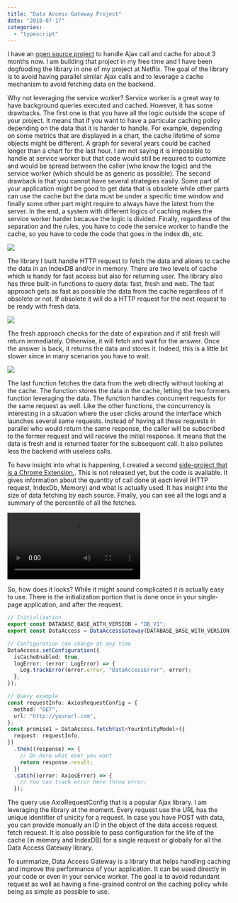 ```yaml
---
title: "Data Access Gateway Project"
date: "2018-07-17"
categories:
  - "typescript"
---
```


I have an [open source project](https://github.com/MrDesjardins/dataaccessgateway) to handle Ajax call and cache for about 3 months now. I am building that project in my free time and I have been dogfooding the library in one of my project at Netflix. The goal of the library is to avoid having parallel similar Ajax calls and to leverage a cache mechanism to avoid fetching data on the backend.

Why not leveraging the service worker? Service worker is a great way to have background queries executed and cached. However, it has some drawbacks. The first one is that you have all the logic outside the scope of your project. It means that if you want to have a particular caching policy depending on the data that it is harder to handle. For example, depending on some metrics that are displayed in a chart, the cache lifetime of some objects might be different. A graph for several years could be cached longer than a chart for the last hour. I am not saying it is impossible to handle at service worker but that code would still be required to customize and would be spread between the caller (who know the logic) and the service worker (which should be as generic as possible). The second drawback is that you cannot have several strategies easily. Some part of your application might be good to get data that is obsolete while other parts can use the cache but the data must be under a specific time window and finally some other part might require to always have the latest from the server. In the end, a system with different logics of caching makes the service worker harder because the logic is divided. Finally, regardless of the separation and the rules, you have to code the service worker to handle the cache, so you have to code the code that goes in the index db, etc.

![](/images/blog/fastFetchFlowDiagram-1.png)

The library I built handle HTTP request to fetch the data and allows to cache the data in an IndexDB and/or in memory. There are two levels of cache which is handy for fast access but also for returning user. The library also has three built-in functions to query data: fast, fresh and web. The fast approach gets as fast as possible the data from the cache regardless of if obsolete or not. If obsolete it will do a HTTP request for the next request to be ready with fresh data.

![](/images/blog/freshFetchFlowDiagram-1.png)

The fresh approach checks for the date of expiration and if still fresh will return immediately. Otherwise, it will fetch and wait for the answer. Once the answer is back, it returns the data and stores it. Indeed, this is a little bit slower since in many scenarios you have to wait.

![](/images/blog/fetchWebFlowDiagram-1.png)

The last function fetches the data from the web directly without looking at the cache. The function stores the data in the cache, letting the two formers function leveraging the data. The function handles concurrent requests for the same request as well. Like the other functions, the concurrency is interesting in a situation where the user clicks around the interface which launches several same requests. Instead of having all these requests in parallel who would return the same response, the caller will be subscribed to the former request and will receive the initial response. It means that the data is fresh and is returned faster for the subsequent call. It also pollutes less the backend with useless calls.

To have insight into what is happening, I created a second [side-project that is a Chrome Extension.](https://github.com/MrDesjardins/dataaccessgatewaychromeextension). This is not released yet, but the code is available. It gives information about the quantity of call done at each level (HTTP request, IndexDb, Memory) and what is actually used. It has insight into the size of data fetching by each source. Finally, you can see all the logs and a summary of the percentile of all the fetches.

![](videos/AnimatedDAGExtension.mp4)

So, how does it looks? While it might sound complicated it is actually easy to use. There is the initialization portion that is done once in your single-page application, and after the request.

```typescript
// Initialization
export const DATABASE_BASE_WITH_VERSION = "DB_V1";
export const DataAccess = DataAccessGateway(DATABASE_BASE_WITH_VERSION);

// Configuration can change at any time
DataAccess.setConfiguration({
  isCacheEnabled: true,
  logError: (error: LogError) => {
    Log.trackError(error.error, "DataAccessError", error);
  },
});

// Query example
const requestInfo: AxiosRequestConfig = {
  method: "GET",
  url: "http://yoururl.com",
};
const promise1 = DataAccess.fetchFast<YourEntityModel>({
  request: requestInfo,
})
  .then((response) => {
    // Do here what ever you want
    return response.result;
  })
  .catch((error: AxiosError) => {
    // You can track error here throw error;
  });
```

The query use AxioRequestConfig that is a popular Ajax library. I am leveraging the library at the moment. Every request use the URL has the unique identifier of unicity for a request. In case you have POST with data, you can provide manually an ID in the object of the data access request fetch request. It is also possible to pass configuration for the life of the cache (in memory and IndexDB) for a single request or globally for all the Data Access Gateway library.

To summarize, Data Access Gateway is a library that helps handling caching and improve the performance of your application. It can be used directly in your code or even in your service worker. The goal is to avoid redundant request as well as having a fine-grained control on the caching policy while being as simple as possible to use.
